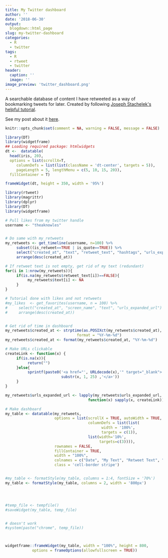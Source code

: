```yaml
---
title: My Twitter dashboard
author: ''
date: '2018-06-30'
output:
  blogdown::html_page
slug: my-twitter-dashboard
categories:
  - R
  - twitter
tags:
  - R
  - rtweet
  - twitter
header:
  caption: ''
  image: ''
image_preview: 'twitter_dashboard.png'
---
```


A searchable database of content I have retweeted as a way of bookmarking tweets for later. Created by following [Joseph Stachelek\'s helpful tutorial](https://jsta.rbind.io/blog/making-a-twitter-dashboard-with-r/).

See my post about it [here](http://theaknowles.com/post/my-twitter-dashboard/). 

```r
knitr::opts_chunk$set(comment = NA, warning = FALSE, message = FALSE)
```

```r
library(DT)
library(widgetframe)
## Loading required package: htmlwidgets
dt <-  datatable(
  head(iris, 20), 
  options = list(scrollX=T,
     columnDefs = list(list(className = 'dt-center', targets = 5)),
     pageLength = 5, lengthMenu = c(5, 10, 15, 20)),
  fillContainer = T)

frameWidget(dt, height = 350, width = '95%')
```


```r
library(rtweet)
library(magrittr)
library(dplyr)
library(DT)
library(widgetframe)

# Pull likes from my twitter handle
username <- "theaknowles"


# Do same with my_retweets
my_retweets <- get_timeline(username, n=100) %>%
     subset((is_retweet==TRUE | is_quote==TRUE)) %>%
     select("created_at", "text", "retweet_text", "hashtags", "urls_expanded_url")%>%
     arrange(desc(created_at))

# If retweet text is not empty, get rid of my text (redundant)
for(i in 1:nrow(my_retweets)){
     if(is.na(my_retweets$retweet_text[i])==FALSE){
          my_retweets$text[i] <- NA
     }
}

# Tutorial done with likes and not retweets
#my_likes  <- get_favorites(username, n = 100) %>% 
#     select("created_at", "screen_name", "text", "urls_expanded_url") %>%
#     arrange(desc(created_at))


# Get rid of time in dashboard
my_retweets$created_at <- strptime(as.POSIXct(my_retweets$created_at), 
                                format = "%Y-%m-%d")
my_retweets$created_at <- format(my_retweets$created_at, "%Y-%m-%d")

# Make URLs clickable
createLink <- function(x) {
     if(is.na(x)){
          return("")
     }else{
          sprintf(paste0('<a href="', URLdecode(x),'" target="_blank">', 
                         substr(x, 1, 25) ,'</a>'))
     }
}

my_retweets$urls_expanded_url <- lapply(my_retweets$urls_expanded_url, 
                                     function(x) sapply(x, createLink))

# Make dashboard
my_table <- datatable(my_retweets, 
                      options = list(scrollX = TRUE, autoWidth = TRUE,
                                     columnDefs = list(list(
                                           width = '100%', 
                                           targets = c(1)),
                                     list(width='10%',
                                          targets=c(3)))), 
                      rownames = FALSE,
                      fillContainer = TRUE,
                      width = "100%", 
                      colnames = c("Date", "My Text", "Retweet Text", "Hashtags", "URL"),
                      class = 'cell-border stripe')


#my_table <- formatStyle(my_table, columns = 1:4, fontSize = '70%')
my_table <- formatStyle(my_table, columns = 2, width = '800px')




#temp_file <- tempfile()
#saveWidget(my_table, temp_file)


# doesn't work
#system(paste("chrome", temp_file))



widgetframe::frameWidget(my_table, width = "100%", height = 800, 
            options = frameOptions(allowfullscreen = TRUE))

```
